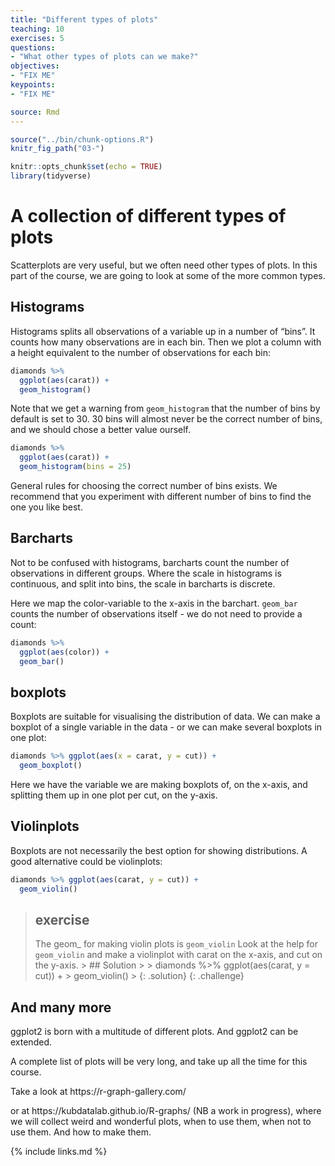 ```yaml
---
title: "Different types of plots"
teaching: 10
exercises: 5
questions:
- "What other types of plots can we make?"
objectives:
- "FIX ME"
keypoints:
- "FIX ME"

source: Rmd
---
```


```r
source("../bin/chunk-options.R")
knitr_fig_path("03-")
```

```r
knitr::opts_chunk$set(echo = TRUE)
library(tidyverse)
```


# A collection of different types of plots

Scatterplots are very useful, but we often need other types of plots. In this part of the course, we are going to look at some of the more
common types.


## Histograms

Histograms splits all observations of a variable up in a number of
"bins". It counts how many observations are in each bin. Then we plot a column
with a height equivalent to the number of observations for each bin:

```r
diamonds %>% 
  ggplot(aes(carat)) +
  geom_histogram()
```

Note that we get a warning from `geom_histogram` that the number of 
bins by default is set to 30. 30 bins will almost never be the correct
number of bins, and we should chose a better value ourself.

```r
diamonds %>% 
  ggplot(aes(carat)) +
  geom_histogram(bins = 25)
```
General rules for choosing the correct number of bins exists. We recommend that you experiment with different number of bins to find the
one you like best.


## Barcharts

Not to be confused with histograms, barcharts count the number of 
observations in different groups. Where the scale in histograms is 
continuous, and split into bins, the scale in barcharts is discrete. 

Here we map the color-variable to the x-axis in the barchart. `geom_bar` counts the number of observations itself - we do not need to
provide a count:

```r
diamonds %>% 
  ggplot(aes(color)) +
  geom_bar()
```


## boxplots

Boxplots are suitable for visualising the distribution of data. 
We can make a boxplot of a single variable in the data - or we 
can make several boxplots in one plot:

```r
diamonds %>% ggplot(aes(x = carat, y = cut)) +
  geom_boxplot()
```

Here we have the variable we are making boxplots of, on the x-axis,
and splitting them up in one plot per cut, on the y-axis.

## Violinplots

Boxplots are not necessarily the best option for showing distributions.
A good alternative could be violinplots:

```r
diamonds %>% ggplot(aes(carat, y = cut)) +
  geom_violin()
```


> ## exercise
> The geom_ for making violin plots is `geom_violin`
> Look at the help for `geom_violin` and make a violinplot
> with carat on the x-axis, and cut on the y-axis.
> > ## Solution
> >
> > diamonds %>% ggplot(aes(carat, y = cut)) +
> >   geom_violin()
> >
> {: .solution}
{: .challenge}



## And many more

ggplot2 is born with a multitude of different plots. And ggplot2 can be
extended. 

A complete list of plots will be very long, and take up all the time for this course.

Take a look at https://r-graph-gallery.com/

or at https://kubdatalab.github.io/R-graphs/ (NB a work in progress), where we will collect weird and wonderful plots, when to use them, when not to 
use them. And how to make them.


{% include links.md %}